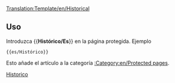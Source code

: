 <noinclude>[[Translation:Template/en/Historical]]</noinclude>{{es/Metaplantilla de avisos| tipo  = protección
| texto = <strong>Nota</strong><br>Este artículo existe sólo por motivos históricos, y por eso está protegido contra nuevas ediciones.
}}<includeonly>{{{1|}}}</includeonly><noinclude>

==Uso==
Introduzca <nowiki>{{</nowiki>'''Histórico/Es'''<nowiki>}}</nowiki> en la página protegida. Ejemplo
<pre>{{es/Histórico}}</pre>
Esto añade el artículo a la categoría [[:Category:en/Protected pages]].

[[Category:es/Manual/Base Set/Cajas de mensajes|Historico]]</noinclude>
